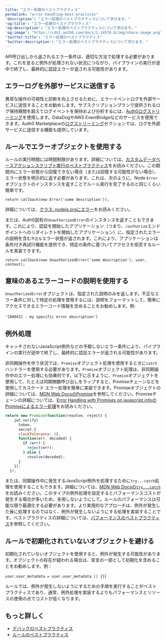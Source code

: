 ---
title: "エラー処理のベストプラクティス"
permalink: "error-handling-best-practices"
'description': "エラー処理のベストプラクティスについて学びます。"
'og:title': "エラー処理のベストプラクティス"
'og:description': "エラー処理のベストプラクティスについて学びます。"
'og:image': "https://cdn2.auth0.com/docs/1.14576.0/img/share-image.png"
'twitter:title': "エラー処理のベストプラクティス"
'twitter:description': "エラー処理のベストプラクティスについて学びます。"
---

API呼び出しから返されるエラー条件は、適切な方法で処理する必要があります。これを怠ると例外が処理されない状況につながり、パイプラインの実行が途中で終了し、最終的に認証エラーが返される可能性があります。

## エラーログを外部サービスに送信する

異常な操作の可視性と診断を向上させるために、エラーイベントログを外部サービスに送信することをお勧めします。サブスクリプションプランで提供されるログ保持期間を超えてログイベントを保持および分析するには、[Auth0ログストリーミング](/ja-jp/customize/log-streams)を使用します。DataDogやAWS EventBridgeなどのサービスを使用できます。Auth0 Marketplaceの[ログストリーミング](https://marketplace.auth0.com/features/log-streaming)セクションでは、ログを外部サービスに送信する機能も提供しています。

## ルールでエラーオブジェクトを使用する

ルールの実行時間には時間制限があります。詳細については、[カスタムデータベースアクションスクリプト実行のベストプラクティス](/ja-jp/authenticate/database-connections/custom-db/custom-database-connections-scripts/execution)をお読みください。この期間内にエラー状態から回復できない場合（または回復する可能性がない場合）、エラー状態を明示的に返す必要があります。これは、次のように、Node `Error`オブジェクトのインスタンスを返すことでルール実行を完了するのと同じくらい簡単です。

`return callback(new Error('some description'));`

詳細については、[クラス: nodejs.orgにエラー](https://nodejs.org/api/errors.html#errors_class_error)をお読みください。

または、Auth0固有の`UnauthorizedError`のインスタンスを返すこともできます。これにより、認証を開始したアプリケーション（つまり、`/authorize`エンドポイントへのリダイレクトを開始したアプリケーション）に、指定されたエラーの説明を含む`不正な`エラー状態が返されます。これにより、アプリケーションは条件付き再試行機能を提供でき、特定の条件に基づいてアクセスを拒否するルールを実装できます。

`return callback(new UnauthorizedError('some description'), user, context);`

## 意味のあるエラーコードの説明を使用する

`UnauthorizedError`オブジェクトは、指定された説明のみを返します。不正なエラー条件に対して特定の処理を使用するには、説明をフォーマットして、簡単にアクセスできるエラーコード情報を含めることをお勧めします。例:

`'[00043] - my specific error description'`）

## 例外処理

キャッチされないJavaScript例外などの予期しないエラー条件により、パイプラインの実行が途中で終了し、最終的に認証エラーが返される可能性があります。

非同期操作を伴う状況では、`Promise`オブジェクト処理を使用するときに`catch`ハンドラーを使用する必要があります。`Promise`オブジェクト処理は、非同期操作中のエラー処理にも効果的です。以下に示すように、`Promise`オブジェクトを使用して、たとえば同期関数呼び出しをラップすると、Promiseチェーンなどを使用してカスケード エラー処理を簡単に実装できます。Promiseオブジェクトの詳細については、[MDN Web DocsのPromise](https://developer.mozilla.org/en-US/docs/Web/JavaScript/Reference/Global_Objects/Promise)を参照してください。Promiseチェーンの詳細については、[Error Handling with Promises on javascript.infoのPromiseによるエラー処理](https://javascript.info/promise-error-handling)をお読みください。

```javascript lines
return new Promise(function(resolve, reject) {
    jwt.verify(
      token,
      secret,{
      clockTolerance: 5},
      function(err, decoded) {
        if (err) {
          reject(err);
        } else {
          resolve(decoded);
      }
    });
  });
```

または、同期操作中に発生するJavaScript例外を処理するために`try...catch`処理を使用することもできます。詳細については、[MDN Web Docsの`try...catch`](https://developer.mozilla.org/en-US/docs/Web/JavaScript/Reference/Statements/try...catch)をお読みください。このタイプの例外処理を設定するとパフォーマンスコストが発生する場合が多いため、多用しないようにして。ルールのパフォーマンスは可能な限り最適化する必要があります。より実用的なアプローチは、例外が発生した後に処理するのではなく、例外が発生しないようにする処理を実装することです。ベストプラクティスの詳細については、[パフォーマンスのベストプラクティス](/ja-jp/troubleshoot/performance-best-practices)を参照してください。

## ルールで初期化されていないオブジェクトを避ける

初期化されていないオブジェクトを使用すると、例外が発生する可能性があります。オブジェクトの存在が疑われる場合は、宣言の一部として初期化を含めることをお勧めします。例：

`user.user_metadata = user.user_metadata || {}`)

ルールでは、例外が発生しないようにするための手順を実行することがベストプラクティスであり、通常、例外処理を実装するよりもパフォーマンスとリソースの使用の点でコストが低くなります。

## もっと詳しく

* [デバッグのベストプラクティス](/ja-jp/troubleshoot/debugging-best-practices)
* [ルールのベストプラクティス](/ja-jp/rules-best-practices)
